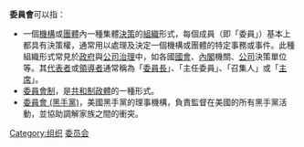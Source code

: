'''委員會'''可以指：
* 一個[[機構|機構]]或[[團體|團體]]內一種集體[[決策|決策]]的[[组织_(社会学)|組織]]形式，每個成員（即「委員」）基本上都具有決策權，通常用以處理及決定一個機構或團體的特定事務或事件。此種組織形式常見於[[政府|政府]]與[[公司治理|公司治理]]中，如各國[[國會|國會]]、[[內閣|內閣]]機關、[[公司|公司]]決策單位等。其[[代表|代表者]]或[[領導者|領導者]]通常稱為「[[委員長|委員長]]」、「主任委員」、「召集人」或「[[主席|主席]]」。
* [[委員會制|委員會制]]，是[[共和制|共和制]][[政體|政體]]的一種形式。
* [[委員會_(黑手黨)|委員會 (黑手黨)]]，美國黑手黨的理事機構，負責監督在美國的所有黑手黨活動，並協助調解家族之間的衝突。

{{disambig|Cat=三字組織機構消歧義}}

{{Authority control}}

[[Category:组织|Category:组织]]
[[Category:委员会|]]